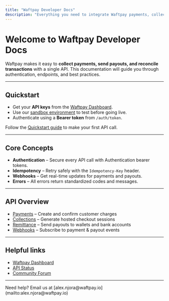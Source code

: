 ```yaml
---
title: "Waftpay Developer Docs"
description: "Everything you need to integrate Waftpay payments, collections, and remittance into your apps."
---
```


# Welcome to Waftpay Developer Docs

Waftpay makes it easy to **collect payments, send payouts, and reconcile transactions** with a single API.
This documentation will guide you through authentication, endpoints, and best practices.

---

## Quickstart

- Get your **API keys** from the [Waftpay Dashboard](https://dashboard.waftpay.io).
- Use our [sandbox environment](https://sandbox.waftpay.io) to test before going live.
- Authenticate using a **Bearer token** from `/auth/token`.

Follow the [Quickstart guide](./quickstart) to make your first API call.

---

## Core Concepts

- **Authentication** – Secure every API call with Authentication bearer tokens.
- **Idempotency** – Retry safely with the `Idempotency-Key` header.
- **Webhooks** – Get real-time updates for payments and payouts.
- **Errors** – All errors return standardized codes and messages.

---

## API Overview

- [Payments](./payments/overview) – Create and confirm customer charges
- [Collections](./collections/checkout-sessions) – Generate hosted checkout sessions
- [Remittance](./remittance/overview) – Send payouts to wallets and bank accounts
- [Webhooks](./webhooks/event-types) – Subscribe to payment & payout events

---

## Helpful links

- [Waftpay Dashboard](https://dashboard.waftpay.io)
- [API Status](https://localhost:3001/status)
- [Community Forum](https://community.waftpay.io)

---

<Info>
    Need help? Email us at [alex.njora@waftpay.io](mailto:alex.njora@waftpay.io)
</Info>